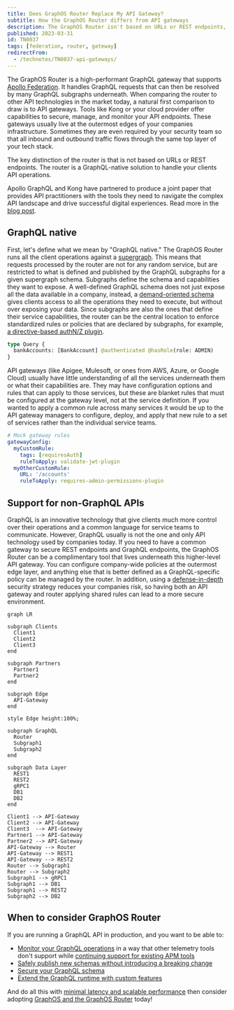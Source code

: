 ```yaml
---
title: Does GraphOS Router Replace My API Gateway?
subtitle: How the GraphOS Router differs from API gateways
description: The GraphOS Router isn't based on URLs or REST endpoints, its a GraphQL-native solution to handle your clients API operations.
published: 2023-03-31
id: TN0037
tags: [federation, router, gateway]
redirectFrom:
  - /technotes/TN0037-api-gateways/
---
```


The GraphOS Router is a high-performant GraphQL gateway that supports [Apollo Federation](https://www.apollographql.com/docs/federation). It handles GraphQL requests that can then be resolved by many GraphQL subgraphs underneath. When comparing the router to other API technologies in the market today, a natural first comparison to draw is to API gateways. Tools like Kong or your cloud provider offer capabilities to secure, manage, and monitor your API endpoints.
These gateways usually live at the outermost edges of your companies infrastructure. Sometimes they are even required by your security team so that all inbound and outbound traffic flows through the same top layer of your tech stack.

The key distinction of the router is that is not based on URLs or REST endpoints. The router is a GraphQL-native solution to handle your clients API operations.

<Tip>

Apollo GraphQL and Kong have partnered to produce a joint paper that provides API practitioners with the tools they need to navigate the complex API landscape and drive successful digital experiences. Read more in the [blog post](https://www.apollographql.com/blog/leveraging-graphql-for-next-generation-api-platforms).

</Tip>

## GraphQL native

First, let's define what we mean by "GraphQL native." The GraphOS Router runs all the client operations against a [supergraph](/intro/platform/).
This means that requests processed by the router are not for any random service, but are restricted to what is defined and published by the GraphQL subgraphs for a given supergraph schema.
Subgraphs define the schema and capabilities they want to expose. A well-defined GraphQL schema does not just expose all the data available in a company, instead, a [demand-oriented schema](/graphos/schema-design/guides/demand-oriented-schema-design) gives clients access to all the operations they need to execute, but without over exposing your data.
Since subgraphs are also the ones that define their service capabilities, the router can be the central location to enforce standardized rules or policies that are declared by subgraphs, for example, [a directive-based authN/Z plugin](https://www.apollographql.com/blog/platform/financial-services/directive-based-authorization-for-financial-services/).

```graphql
type Query {
  bankAccounts: [BankAccount] @authenticated @hasRole(role: ADMIN)
}
```

API gateways (like Apigee, Mulesoft, or ones from AWS, Azure, or Google Cloud) usually have little understanding of all the services underneath them or what their capabilities are. They may have configuration options and rules that can apply to those services, but these are blanket rules that must be configured at the gateway level, not at the service definition.
If you wanted to apply a common rule across many services it would be up to the API gateway managers to configure, deploy, and apply that new rule to a set of services rather than the individual service teams.

```yaml
# Mock gateway rules
gatewayConfig:
  myCustomRule:
    tags: [requiresAuth]
    ruleToApply: validate-jwt-plugin
  myOtherCustomRule:
    URL: '/accounts'
    ruleToApply: requires-admin-permissions-plugin
```

## Support for non-GraphQL APIs

GraphQL is an innovative technology that give clients much more control over their operations and a common language for service teams to communicate. However, GraphQL usually is not the one and only API technology used by companies today.
If you need to have a common gateway to secure REST endpoints and GraphQL endpoints, the GraphOS Router can be a complimentary tool that lives underneath this higher-level API gateway. You can configure company-wide policies at the outermost edge layer, and anything else that is better defined as a GraphQL-specific policy can be managed by the router.
In addition, using a [defense-in-depth](https://csrc.nist.gov/glossary/term/defense_in_depth) security strategy reduces your companies risk, so having both an API gateway and router applying shared rules can lead to a more secure environment.

```mermaid
graph LR

subgraph Clients
  Client1
  Client2
  Client3
end

subgraph Partners
  Partner1
  Partner2
end

subgraph Edge
  API-Gateway
end

style Edge height:100%;

subgraph GraphQL
  Router
  Subgraph1
  Subgraph2
end

subgraph Data Layer
  REST1
  REST2
  gRPC1
  DB1
  DB2
end

Client1 --> API-Gateway
Client2 --> API-Gateway
Client3  --> API-Gateway
Partner1 --> API-Gateway
Partner2 --> API-Gateway
API-Gateway --> Router
API-Gateway --> REST1
API-Gateway --> REST2
Router --> Subgraph1
Router --> Subgraph2
Subgraph1 --> gRPC1
Subgraph1 --> DB1
Subgraph1 --> REST2
Subgraph2 --> DB2
```

## When to consider GraphOS Router

If you are running a GraphQL API in production, and you want to be able to:

- [Monitor your GraphQL operations](/graphos/platform/insights/field-usage) in a way that other telemetry tools don't support while [continuing support for existing APM tools](/graphos/routing/observability/apm-via-otel#using-opentelemetry-collector-recommended)
- [Safely publish new schemas without introducing a breaking change](/graphos/platform/schema-management/checks)
- [Secure your GraphQL schema](https://www.apollographql.com/docs/router/configuration/authn-jwt)
- [Extend the GraphQL runtime with custom features](https://www.apollographql.com/docs/router/customizations/overview)

And do all this with [minimal latency and scalable performance](https://www.apollographql.com/blog/announcement/backend/apollo-router-our-graphql-federation-runtime-in-rust) then consider adopting [GraphOS and the GraphOS Router](/graphos/) today!
